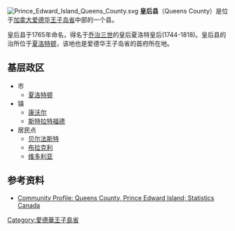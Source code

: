 {{noteTA
|1=zh-cn:乔治;zh-tw:喬治;zh-hk:佐治;
 }}
[[File:Prince_Edward_Island_Queens_County.svg|right]]
'''皇后县'''（Queens County）是位于[[加拿大|加拿大]][[爱德华王子岛省|爱德华王子岛省]]中部的一个县。

皇后县于1765年命名，得名于[[乔治三世|乔治三世]]的皇后夏洛特皇后(1744-1818)。皇后县的治所位于[[夏洛特顿|夏洛特顿]]，该地也是爱德华王子岛省的首府所在地。

== 基层政区 ==
* 市
** [[夏洛特顿|夏洛特顿]]
* 镇
**[[康沃尔|康沃尔]]
**[[斯特拉特福德|斯特拉特福德]]
* 居民点
**[[贝尔法斯特_(爱德华王子岛省)|贝尔法斯特]]
**[[布拉克利|布拉克利]]
**[[维多利亚_(爱德华王子岛省)|维多利亚]]

==参考资料==
*[http://www12.statcan.ca/english/Profil01/CP01/Details/Page.cfm?Lang=E&Geo1=CD&Code1=1102&Geo2=PR&Code2=11&Data=Count&SearchText=Queens&SearchType=Begins&SearchPR=11&B1=All&Custom= Community Profile: Queens County, Prince Edward Island; Statistics Canada]

{{爱德华王子岛省行政区划}}

[[Category:愛德華王子島省|Category:愛德華王子島省]]